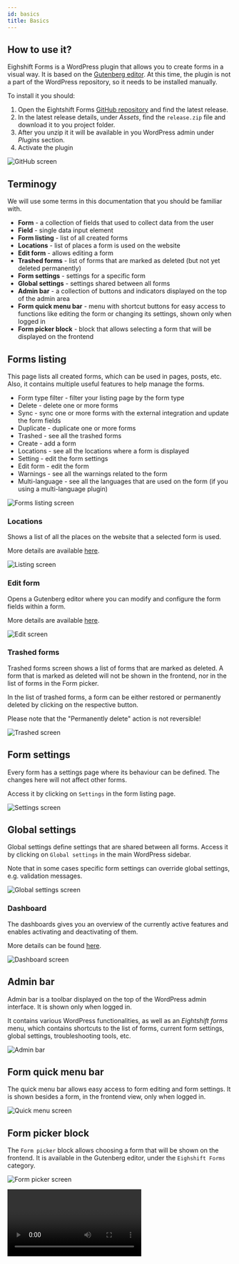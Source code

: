 ```yaml
---
id: basics
title: Basics
---
```



## How to use it?

Eighshift Forms is a WordPress plugin that allows you to create forms in a visual way. It is based on the [Gutenberg editor](https://wordpress.org/gutenberg/).
At this time, the plugin is not a part of the WordPress repository, so it needs to be installed manually.

To install it you should:
1. Open the Eightshift Forms [GitHub repository](https://github.com/uandhgroup/eightshift-forms/releases) and find the latest release.
2. In the latest release details, under _Assets_, find the `release.zip` file and download it to you project folder.
3. After you unzip it it will be available in you WordPress admin under _Plugins_ section.
4. Activate the plugin

![GitHub screen](/img/forms/releases.webp)

## Terminogy

We will use some terms in this documentation that you should be familiar with.
* **Form** - a collection of fields that used to collect data from the user
* **Field** - single data input element
* **Form listing**  - list of all created forms
* **Locations** - list of places a form is used on the website
* **Edit form** - allows editing a form
* **Trashed forms** - list of forms that are marked as deleted (but not yet deleted permanently)
* **Form settings** - settings for a specific form
* **Global settings** - settings shared between all forms
* **Admin bar** - a collection of buttons and indicators displayed on the top of the admin area
* **Form quick menu bar** - menu with shortcut buttons for easy access to functions like editing the form or changing its settings, shown only when logged in
* **Form picker block** - block that allows selecting a form that will be displayed on the frontend

## Forms listing

This page lists all created forms, which can be used in pages, posts, etc.
Also, it contains multiple useful features to help manage the forms.

* Form type filter - filter your listing page by the form type
* Delete - delete one or more forms
* Sync - sync one or more forms with the external integration and update the form fields
* Duplicate - duplicate one or more forms
* Trashed - see all the trashed forms
* Create - add a form
* Locations - see all the locations where a form is displayed
* Setting - edit the form settings
* Edit form - edit the form
* Warnings - see all the warnings related to the form
* Multi-language - see all the languages that are used on the form (if you using a multi-language plugin)

![Forms listing screen](/img/forms/listing.webp)

### Locations

Shows a list of all the places on the website that a selected form is used.

More details are available [here](features/locations).

![Listing screen](/img/forms/locations-listing.webp)

### Edit form

Opens a Gutenberg editor where you can modify and configure the form fields within a form.

More details are available [here](first-form).

![Edit screen](/img/forms/editor.webp)

### Trashed forms

Trashed forms screen shows a list of forms that are marked as deleted.
A form that is marked as deleted will not be shown in the frontend, nor in the list of forms in the Form picker.

In the list of trashed forms, a form can be either restored or permanently deleted by clicking on the respective button.

Please note that the "Permanently delete" action is not reversible!

![Trashed screen](/img/forms/trashed.webp)

## Form settings

Every form has a settings page where its behaviour can be defined. The changes here will not affect other forms.

 Access it by clicking on `Settings` in the form listing page.

![Settings screen](/img/forms/settings.webp)

## Global settings

Global settings define settings that are shared between all forms. Access it by clicking on `Global settings` in the main WordPress sidebar.

Note that in some cases specific form settings can override global settings, e.g. validation messages.

![Global settings screen](/img/forms/global-settings.webp)

### Dashboard

The dashboards gives you an overview of the currently active features and enables activating and deactivating of them.

More details can be found [here](features/dashboard).

![Dashboard screen](/img/forms/dashboard.webp)

## Admin bar

Admin bar is a toolbar displayed on the top of the WordPress admin interface. It is shown only when logged in.

It contains various WordPress functionalities, as well as an _Eightshift forms_ menu, which contains shortcuts to the list of forms, current form settings, global settings, troubleshooting tools, etc.

![Admin bar](/img/forms/admin-top-bar.webp)

## Form quick menu bar

The quick menu bar allows easy access to form editing and form settings.
It is shown besides a form, in the frontend view, only when logged in.

![Quick menu screen](/img/forms/quick-bar.webp)

## Form picker block

The `Form picker` block allows choosing a form that will be shown on the frontend. It is available in the Gutenberg editor, under the `Eighshift Forms` category.

![Form picker screen](/img/forms/form-picker.webp)


<Video type='forms' video='basics' />

